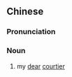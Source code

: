 {{also|爱卿}}
==Chinese==
{{zh-forms|s=爱卿}}

===Pronunciation===
{{zh-pron
|m=àiqīng
|cat=n
}}

===Noun===
{{zh-noun}}

# {{lb|zh|said by monarchs}} my [[dear]] [[courtier]]